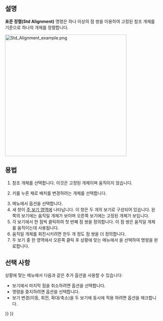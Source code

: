 <languages/>

<div class="mw-translate-fuzzy">
{{Docnav
|[[Std Placement/ko|위치 설정]]
|[[Std_Edit/ko|편집 모드 전환]]
|[[Std_Edit_Menu/ko|표준 편집 메뉴]]
|IconL=Std_Placement.svg
|IconR=Std_Edit.svg
|IconC=Freecad.svg
}}
</div>

{{GuiCommand/ko
|Name=Std Alignment
|Name/ko=표준 정렬
|MenuLocation=편집 → 정렬...
|Workbenches=모두
|SeeAlso=[[Std_Placement/ko|표준 위치 설정]]
}}

<span id="Description"></span>
==설명==

'''표준 정렬(Std Alignment)''' 명령은 하나 이상의 점 쌍을 이용하여 고정된 참조 개체를 기준으로 하나의 개체를 정렬합니다.

[[Image:Std_Alignment_example.png|400px]]
{{Caption|두 점 쌍을 정의하고 난 뒤 명령 인터페이스 모습}}

<span id="Usage"></span>
==용법==

<div class="mw-translate-fuzzy">
# 참조 개체를 선택합니다. 이것은 고정된 개체이며 움직이지 않습니다.
# {{KEY|Ctrl}} 키를 누른 채로 배치를 변경하려는 개체를 선택합니다.
# 메뉴에서 {{MenuCommand|편집 → 정렬...}} 옵션을 선택합니다.
# 새 창이 [[Main_view_area/ko|주 보기 영역]]에 나타납니다. 이 창은 두 개의 보기로 구성되어 있습니다. 왼쪽의 보기에는 움직일 개체가 보이며 오른쪽 보기에는 고정된 개체가 보입니다.
# 각 보기에서 한 점씩 클릭하여 첫 번째 점 쌍을 정의합니다. 이 점 쌍은 움직일 개체를 움직이는데 사용됩니다.
# 움직일 개체를 회전시키려면 한두 개 정도 점 쌍을 더 정의합니다. 
# 두 보기 중 한 영역에서 오른쪽 클릭 후 상황에 맞는 메뉴에서 {{MenuCommand|정렬}}을 선택하여 명령을 완료합니다.
</div>

<span id="Options"></span>
==선택 사항==

상황에 맞는 메뉴에서 다음과 같은 추가 옵션을 사용할 수 있습니다:
* 보기에서 마지막 점을 취소하려면 {{MenuCommand|Remove last point}} 옵션을 선택합니다.
* 명령을 중지하려면 {{MenuCommand|Cancel}} 옵션을 선택합니다.
* 보기 변경(이동, 회전, 확대/축소)을 두 보기에 동시에 적용 하려면 {{MenuCommand|Syncronize views}} 옵션을 체크합니다.


<div class="mw-translate-fuzzy">
{{Docnav
|[[Std Placement/ko|위치 설정]]
|[[Std_Edit/ko|편집 모드 전환]]
|[[Std_Edit_Menu/ko|표준 편집 메뉴]]
|IconL=Std_Placement.svg
|IconR=Std_Edit.svg
|IconC=Freecad.svg
}}
</div>

{{Std_Base_navi{{#translation:}}}}
{{Userdocnavi{{#translation:}}}}